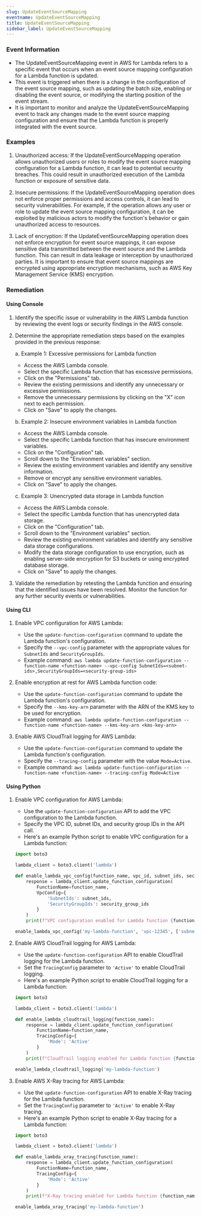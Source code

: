 ```yaml
--- 
slug: UpdateEventSourceMapping
eventname: UpdateEventSourceMapping
title: UpdateEventSourceMapping
sidebar_label: UpdateEventSourceMapping
---
```

                       
### Event Information

- The UpdateEventSourceMapping event in AWS for Lambda refers to a specific event that occurs when an event source mapping configuration for a Lambda function is updated.
- This event is triggered when there is a change in the configuration of the event source mapping, such as updating the batch size, enabling or disabling the event source, or modifying the starting position of the event stream.
- It is important to monitor and analyze the UpdateEventSourceMapping event to track any changes made to the event source mapping configuration and ensure that the Lambda function is properly integrated with the event source.


### Examples

1. Unauthorized access: If the UpdateEventSourceMapping operation allows unauthorized users or roles to modify the event source mapping configuration for a Lambda function, it can lead to potential security breaches. This could result in unauthorized execution of the Lambda function or exposure of sensitive data.

2. Insecure permissions: If the UpdateEventSourceMapping operation does not enforce proper permissions and access controls, it can lead to security vulnerabilities. For example, if the operation allows any user or role to update the event source mapping configuration, it can be exploited by malicious actors to modify the function's behavior or gain unauthorized access to resources.

3. Lack of encryption: If the UpdateEventSourceMapping operation does not enforce encryption for event source mappings, it can expose sensitive data transmitted between the event source and the Lambda function. This can result in data leakage or interception by unauthorized parties. It is important to ensure that event source mappings are encrypted using appropriate encryption mechanisms, such as AWS Key Management Service (KMS) encryption.

### Remediation

#### Using Console

1. Identify the specific issue or vulnerability in the AWS Lambda function by reviewing the event logs or security findings in the AWS console.

2. Determine the appropriate remediation steps based on the examples provided in the previous response:

   a. Example 1: Excessive permissions for Lambda function
      - Access the AWS Lambda console.
      - Select the specific Lambda function that has excessive permissions.
      - Click on the "Permissions" tab.
      - Review the existing permissions and identify any unnecessary or excessive permissions.
      - Remove the unnecessary permissions by clicking on the "X" icon next to each permission.
      - Click on "Save" to apply the changes.

   b. Example 2: Insecure environment variables in Lambda function
      - Access the AWS Lambda console.
      - Select the specific Lambda function that has insecure environment variables.
      - Click on the "Configuration" tab.
      - Scroll down to the "Environment variables" section.
      - Review the existing environment variables and identify any sensitive information.
      - Remove or encrypt any sensitive environment variables.
      - Click on "Save" to apply the changes.

   c. Example 3: Unencrypted data storage in Lambda function
      - Access the AWS Lambda console.
      - Select the specific Lambda function that has unencrypted data storage.
      - Click on the "Configuration" tab.
      - Scroll down to the "Environment variables" section.
      - Review the existing environment variables and identify any sensitive data storage configurations.
      - Modify the data storage configuration to use encryption, such as enabling server-side encryption for S3 buckets or using encrypted database storage.
      - Click on "Save" to apply the changes.

3. Validate the remediation by retesting the Lambda function and ensuring that the identified issues have been resolved. Monitor the function for any further security events or vulnerabilities.

#### Using CLI

1. Enable VPC configuration for AWS Lambda:
   - Use the `update-function-configuration` command to update the Lambda function's configuration.
   - Specify the `--vpc-config` parameter with the appropriate values for `SubnetIds` and `SecurityGroupIds`.
   - Example command: `aws lambda update-function-configuration --function-name <function-name> --vpc-config SubnetIds=<subnet-ids>,SecurityGroupIds=<security-group-ids>`

2. Enable encryption at rest for AWS Lambda function code:
   - Use the `update-function-configuration` command to update the Lambda function's configuration.
   - Specify the `--kms-key-arn` parameter with the ARN of the KMS key to be used for encryption.
   - Example command: `aws lambda update-function-configuration --function-name <function-name> --kms-key-arn <kms-key-arn>`

3. Enable AWS CloudTrail logging for AWS Lambda:
   - Use the `update-function-configuration` command to update the Lambda function's configuration.
   - Specify the `--tracing-config` parameter with the value `Mode=Active`.
   - Example command: `aws lambda update-function-configuration --function-name <function-name> --tracing-config Mode=Active`

#### Using Python

1. Enable VPC configuration for AWS Lambda:
   - Use the `update-function-configuration` API to add the VPC configuration to the Lambda function.
   - Specify the VPC ID, subnet IDs, and security group IDs in the API call.
   - Here's an example Python script to enable VPC configuration for a Lambda function:

   ```python
   import boto3

   lambda_client = boto3.client('lambda')

   def enable_lambda_vpc_config(function_name, vpc_id, subnet_ids, security_group_ids):
       response = lambda_client.update_function_configuration(
           FunctionName=function_name,
           VpcConfig={
               'SubnetIds': subnet_ids,
               'SecurityGroupIds': security_group_ids
           }
       )
       print(f"VPC configuration enabled for Lambda function {function_name}")

   enable_lambda_vpc_config('my-lambda-function', 'vpc-12345', ['subnet-12345', 'subnet-67890'], ['sg-12345'])
   ```

2. Enable AWS CloudTrail logging for AWS Lambda:
   - Use the `update-function-configuration` API to enable CloudTrail logging for the Lambda function.
   - Set the `TracingConfig` parameter to `'Active'` to enable CloudTrail logging.
   - Here's an example Python script to enable CloudTrail logging for a Lambda function:

   ```python
   import boto3

   lambda_client = boto3.client('lambda')

   def enable_lambda_cloudtrail_logging(function_name):
       response = lambda_client.update_function_configuration(
           FunctionName=function_name,
           TracingConfig={
               'Mode': 'Active'
           }
       )
       print(f"CloudTrail logging enabled for Lambda function {function_name}")

   enable_lambda_cloudtrail_logging('my-lambda-function')
   ```

3. Enable AWS X-Ray tracing for AWS Lambda:
   - Use the `update-function-configuration` API to enable X-Ray tracing for the Lambda function.
   - Set the `TracingConfig` parameter to `'Active'` to enable X-Ray tracing.
   - Here's an example Python script to enable X-Ray tracing for a Lambda function:

   ```python
   import boto3

   lambda_client = boto3.client('lambda')

   def enable_lambda_xray_tracing(function_name):
       response = lambda_client.update_function_configuration(
           FunctionName=function_name,
           TracingConfig={
               'Mode': 'Active'
           }
       )
       print(f"X-Ray tracing enabled for Lambda function {function_name}")

   enable_lambda_xray_tracing('my-lambda-function')
   ```


 